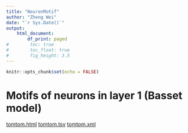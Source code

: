 ```yaml
---
title: "NeuronMotif"
author: "Zheng Wei"
date: "`r Sys.Date()`"
output: 
    html_document:
        df_print: paged
#        toc: true
#        toc_float: true
#        fig_height: 3.5
---
```


```r
knitr::opts_chunk$set(echo = FALSE)
```



# Motifs of neurons in layer 1 (Basset model)

[tomtom.html]('result/tomtom.html')
[tomtom.tsv]('result/tomtom.tsv')
[tomtom.xml]('result/tomtom.xml')


